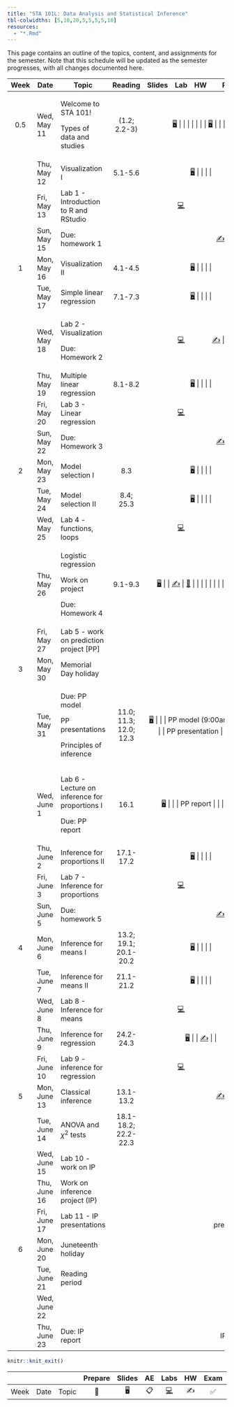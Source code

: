 ```yaml
---
title: "STA 101L: Data Analysis and Statistical Inference"
tbl-colwidths: [5,10,20,5,5,5,5,10]
resources: 
  - "*.Rmd"
---
```


This page contains an outline of the topics, content, and assignments for the semester. Note that this schedule will be updated as the semester progresses, with all changes documented here.

::: column-screen-inset-right
+------+--------------+------------------------------------------------+------------------------+---------------------------------------------------------------------------+--------------------------------------------------------------------------------------------------------------------------------------------------+---------------------+----------------------------------------------------------------------------+
| Week | Date         | Topic                                          | Reading                | Slides                                                                    | Lab                                                                                                                                              | HW                  | Project                                                                    |
+:====:+==============+================================================+:======================:+:=========================================================================:+:================================================================================================================================================:+:===================:+:==========================================================================:+
| 0.5  | Wed, May 11  | Welcome to STA 101!                            | (1.2; 2.2-3)           | [🖥️](/slides/lec-1.html "Lecture slides"){aria-label="Lecture 1 slides"}  |                                                                                                                                                  |                     |                                                                            |
|      |              |                                                |                        |                                                                           |                                                                                                                                                  |                     |                                                                            |
|      |              | Types of data and studies                      |                        | [🖥️](/slides/lec-2.html "Lecture slides"){aria-label="Lecture 2 slides"}  |                                                                                                                                                  |                     |                                                                            |
+------+--------------+------------------------------------------------+------------------------+---------------------------------------------------------------------------+--------------------------------------------------------------------------------------------------------------------------------------------------+---------------------+----------------------------------------------------------------------------+
|      | Thu, May 12  | Visualization I                                | 5.1-5.6                | [🖥️](/slides/lec-3.html "Lecture slides"){aria-label="Lecture 3 slides"}  |                                                                                                                                                  |                     |                                                                            |
+------+--------------+------------------------------------------------+------------------------+---------------------------------------------------------------------------+--------------------------------------------------------------------------------------------------------------------------------------------------+---------------------+----------------------------------------------------------------------------+
|      | Fri, May 13  | Lab 1 - Introduction to R and RStudio          |                        |                                                                           | [💻](https://openintro.shinyapps.io/ims-01-data-01/ "Lab instructions"){aria-label="Lab 1 instructions"}                                         |                     |                                                                            |
+------+--------------+------------------------------------------------+------------------------+---------------------------------------------------------------------------+--------------------------------------------------------------------------------------------------------------------------------------------------+---------------------+----------------------------------------------------------------------------+
|      | Sun, May 15  | Due: homework 1                                |                        |                                                                           |                                                                                                                                                  | [✍️](/hw/hw-1.html) |                                                                            |
+------+--------------+------------------------------------------------+------------------------+---------------------------------------------------------------------------+--------------------------------------------------------------------------------------------------------------------------------------------------+---------------------+----------------------------------------------------------------------------+
| 1    | Mon, May 16  | Visualization II                               | 4.1-4.5                | [🖥️](/slides/lec-3.html "Lecture slides"){aria-label="Lecture 3 slides"}  |                                                                                                                                                  |                     |                                                                            |
+------+--------------+------------------------------------------------+------------------------+---------------------------------------------------------------------------+--------------------------------------------------------------------------------------------------------------------------------------------------+---------------------+----------------------------------------------------------------------------+
|      | Tue, May 17  | Simple linear regression                       | 7.1-7.3                | [🖥️](/slides/lec-4.html "Lecture slides"){aria-label="Lecture 4 slides"}  |                                                                                                                                                  |                     |                                                                            |
+------+--------------+------------------------------------------------+------------------------+---------------------------------------------------------------------------+--------------------------------------------------------------------------------------------------------------------------------------------------+---------------------+----------------------------------------------------------------------------+
|      | Wed, May 18  | Lab 2 - Visualization                          |                        |                                                                           | [💻](http://openintrostat.github.io/oilabs-tidy/02_intro_to_data/intro_to_data.html "Lab instructions"){aria-label="Lab 1 instructions"}         | [✍️](/hw/hw-2.html) |                                                                            |
|      |              |                                                |                        |                                                                           |                                                                                                                                                  |                     |                                                                            |
|      |              | Due: Homework 2                                |                        |                                                                           |                                                                                                                                                  |                     |                                                                            |
+------+--------------+------------------------------------------------+------------------------+---------------------------------------------------------------------------+--------------------------------------------------------------------------------------------------------------------------------------------------+---------------------+----------------------------------------------------------------------------+
|      | Thu, May 19  | Multiple linear regression                     | 8.1-8.2                | [🖥️](/slides/lec-5.html "Lecture slides"){aria-label="Lecture 4 slides"}  |                                                                                                                                                  |                     |                                                                            |
+------+--------------+------------------------------------------------+------------------------+---------------------------------------------------------------------------+--------------------------------------------------------------------------------------------------------------------------------------------------+---------------------+----------------------------------------------------------------------------+
|      | Fri, May 20  | Lab 3 - Linear regression                      |                        |                                                                           | [💻](http://openintrostat.github.io/oilabs-tidy/08_simple_regression/simple_regression.html "Lab instructions"){aria-label="Lab 1 instructions"} |                     |                                                                            |
+------+--------------+------------------------------------------------+------------------------+---------------------------------------------------------------------------+--------------------------------------------------------------------------------------------------------------------------------------------------+---------------------+----------------------------------------------------------------------------+
|      | Sun, May 22  | Due: Homework 3                                |                        |                                                                           |                                                                                                                                                  | [✍️](/hw/hw-3.html) |                                                                            |
+------+--------------+------------------------------------------------+------------------------+---------------------------------------------------------------------------+--------------------------------------------------------------------------------------------------------------------------------------------------+---------------------+----------------------------------------------------------------------------+
| 2    | Mon, May 23  | Model selection I                              | 8.3                    | [🖥️](/slides/lec-6.html "Lecture slides"){aria-label="Lecture 4 slides"}  |                                                                                                                                                  |                     |                                                                            |
+------+--------------+------------------------------------------------+------------------------+---------------------------------------------------------------------------+--------------------------------------------------------------------------------------------------------------------------------------------------+---------------------+----------------------------------------------------------------------------+
|      | Tue, May 24  | Model selection II                             | 8.4; 25.3              | [🖥️](/slides/lec-6.html "Lecture slides"){aria-label="Lecture 4 slides"}  |                                                                                                                                                  |                     |                                                                            |
+------+--------------+------------------------------------------------+------------------------+---------------------------------------------------------------------------+--------------------------------------------------------------------------------------------------------------------------------------------------+---------------------+----------------------------------------------------------------------------+
|      | Wed, May 25  | Lab 4 - functions, loops                       |                        |                                                                           | [💻](/documents/lab-5.pdf "Lab instructions"){aria-label="Lab 1 instructions"}                                                                   |                     |                                                                            |
+------+--------------+------------------------------------------------+------------------------+---------------------------------------------------------------------------+--------------------------------------------------------------------------------------------------------------------------------------------------+---------------------+----------------------------------------------------------------------------+
|      | Thu, May 26  | Logistic regression                            | 9.1-9.3                | [🖥️](/slides/lec-7.html "Lecture slides"){aria-label="Lecture 4 slides"}  |                                                                                                                                                  | [✍️](/hw/hw-4.html) | [📂](/projects/rmd_tips.Rmd "Tips for rmd"){aria-label="Lecture 4 slides"} |
|      |              |                                                |                        |                                                                           |                                                                                                                                                  |                     |                                                                            |
|      |              | Work on project                                |                        |                                                                           |                                                                                                                                                  |                     |                                                                            |
|      |              |                                                |                        |                                                                           |                                                                                                                                                  |                     |                                                                            |
|      |              | Due: Homework 4                                |                        |                                                                           |                                                                                                                                                  |                     |                                                                            |
+------+--------------+------------------------------------------------+------------------------+---------------------------------------------------------------------------+--------------------------------------------------------------------------------------------------------------------------------------------------+---------------------+----------------------------------------------------------------------------+
|      | Fri, May 27  | Lab 5 - work on prediction project \[PP\]      |                        |                                                                           |                                                                                                                                                  |                     |                                                                            |
+------+--------------+------------------------------------------------+------------------------+---------------------------------------------------------------------------+--------------------------------------------------------------------------------------------------------------------------------------------------+---------------------+----------------------------------------------------------------------------+
| 3    | Mon, May 30  | Memorial Day holiday                           |                        |                                                                           |                                                                                                                                                  |                     |                                                                            |
+------+--------------+------------------------------------------------+------------------------+---------------------------------------------------------------------------+--------------------------------------------------------------------------------------------------------------------------------------------------+---------------------+----------------------------------------------------------------------------+
|      | Tue, May 31  | Due: PP model                                  | 11.0; 11.3; 12.0; 12.3 | [🖥️](/slides/lec-8.html "Lecture slides"){aria-label="Lecture 4 slides"}  |                                                                                                                                                  |                     | PP model (9:00am)                                                          |
|      |              |                                                |                        |                                                                           |                                                                                                                                                  |                     |                                                                            |
|      |              | PP presentations                               |                        |                                                                           |                                                                                                                                                  |                     | PP presentation                                                            |
|      |              |                                                |                        |                                                                           |                                                                                                                                                  |                     |                                                                            |
|      |              | Principles of inference                        |                        |                                                                           |                                                                                                                                                  |                     |                                                                            |
+------+--------------+------------------------------------------------+------------------------+---------------------------------------------------------------------------+--------------------------------------------------------------------------------------------------------------------------------------------------+---------------------+----------------------------------------------------------------------------+
|      | Wed, June 1  | Lab 6 - Lecture on inference for proportions I | 16.1                   | [🖥️](/slides/lec-9.html "Lecture slides"){aria-label="Lecture 4 slides"}  |                                                                                                                                                  |                     | PP report                                                                  |
|      |              |                                                |                        |                                                                           |                                                                                                                                                  |                     |                                                                            |
|      |              | Due: PP report                                 |                        |                                                                           |                                                                                                                                                  |                     |                                                                            |
+------+--------------+------------------------------------------------+------------------------+---------------------------------------------------------------------------+--------------------------------------------------------------------------------------------------------------------------------------------------+---------------------+----------------------------------------------------------------------------+
|      | Thu, June 2  | Inference for proportions II                   | 17.1-17.2              | [🖥️](/slides/lec-9.html "Lecture slides"){aria-label="Lecture 4 slides"}  |                                                                                                                                                  |                     |                                                                            |
+------+--------------+------------------------------------------------+------------------------+---------------------------------------------------------------------------+--------------------------------------------------------------------------------------------------------------------------------------------------+---------------------+----------------------------------------------------------------------------+
|      | Fri, June 3  | Lab 7 - Inference for proportions              |                        |                                                                           | [💻](https://openintro.shinyapps.io/ims-05-infer-01/ "Lab instructions"){aria-label="Lab 1 instructions"}                                        |                     |                                                                            |
+------+--------------+------------------------------------------------+------------------------+---------------------------------------------------------------------------+--------------------------------------------------------------------------------------------------------------------------------------------------+---------------------+----------------------------------------------------------------------------+
|      | Sun, June 5  | Due: homework 5                                |                        |                                                                           |                                                                                                                                                  | [✍️](/hw/hw-5.html) |                                                                            |
+------+--------------+------------------------------------------------+------------------------+---------------------------------------------------------------------------+--------------------------------------------------------------------------------------------------------------------------------------------------+---------------------+----------------------------------------------------------------------------+
| 4    | Mon, June 6  | Inference for means I                          | 13.2; 19.1; 20.1-20.2  | [🖥️](/slides/lec-10.html "Lecture slides"){aria-label="Lecture 4 slides"} |                                                                                                                                                  |                     |                                                                            |
+------+--------------+------------------------------------------------+------------------------+---------------------------------------------------------------------------+--------------------------------------------------------------------------------------------------------------------------------------------------+---------------------+----------------------------------------------------------------------------+
|      | Tue, June 7  | Inference for means II                         | 21.1-21.2              | [🖥️](/slides/lec-10.html "Lecture slides"){aria-label="Lecture 4 slides"} |                                                                                                                                                  |                     |                                                                            |
+------+--------------+------------------------------------------------+------------------------+---------------------------------------------------------------------------+--------------------------------------------------------------------------------------------------------------------------------------------------+---------------------+----------------------------------------------------------------------------+
|      | Wed, June 8  | Lab 8 - Inference for means                    |                        |                                                                           | [💻](https://openintro.shinyapps.io/ims-05-infer-07/ "Lab instructions"){aria-label="Lab 1 instructions"}                                        |                     |                                                                            |
+------+--------------+------------------------------------------------+------------------------+---------------------------------------------------------------------------+--------------------------------------------------------------------------------------------------------------------------------------------------+---------------------+----------------------------------------------------------------------------+
|      | Thu, June 9  | Inference for regression                       | 24.2-24.3              | [🖥️](/slides/lec-11.html "Lecture slides"){aria-label="Lecture 4 slides"} |                                                                                                                                                  | [✍️](/hw/hw-6.html) |                                                                            |
+------+--------------+------------------------------------------------+------------------------+---------------------------------------------------------------------------+--------------------------------------------------------------------------------------------------------------------------------------------------+---------------------+----------------------------------------------------------------------------+
|      | Fri, June 10 | Lab 9 - inference for regression               |                        |                                                                           | [💻](https://openintro.shinyapps.io/ims-06-model-infer-02/ "Lab instructions"){aria-label="Lab 1 instructions"}                                  |                     |                                                                            |
+------+--------------+------------------------------------------------+------------------------+---------------------------------------------------------------------------+--------------------------------------------------------------------------------------------------------------------------------------------------+---------------------+----------------------------------------------------------------------------+
| 5    | Mon, June 13 | Classical inference                            | 13.1-13.2              |                                                                           |                                                                                                                                                  | [✍️](/hw/hw-7.html) |                                                                            |
+------+--------------+------------------------------------------------+------------------------+---------------------------------------------------------------------------+--------------------------------------------------------------------------------------------------------------------------------------------------+---------------------+----------------------------------------------------------------------------+
|      | Tue, June 14 | ANOVA and $\chi^2$ tests                       | 18.1-18.2; 22.2-22.3   |                                                                           |                                                                                                                                                  |                     |                                                                            |
+------+--------------+------------------------------------------------+------------------------+---------------------------------------------------------------------------+--------------------------------------------------------------------------------------------------------------------------------------------------+---------------------+----------------------------------------------------------------------------+
|      | Wed, June 15 | Lab 10 - work on IP                            |                        |                                                                           |                                                                                                                                                  |                     |                                                                            |
+------+--------------+------------------------------------------------+------------------------+---------------------------------------------------------------------------+--------------------------------------------------------------------------------------------------------------------------------------------------+---------------------+----------------------------------------------------------------------------+
|      | Thu, June 16 | Work on inference project (IP)                 |                        |                                                                           |                                                                                                                                                  |                     |                                                                            |
+------+--------------+------------------------------------------------+------------------------+---------------------------------------------------------------------------+--------------------------------------------------------------------------------------------------------------------------------------------------+---------------------+----------------------------------------------------------------------------+
|      | Fri, June 17 | Lab 11 - IP presentations                      |                        |                                                                           |                                                                                                                                                  |                     | IP presentation                                                            |
+------+--------------+------------------------------------------------+------------------------+---------------------------------------------------------------------------+--------------------------------------------------------------------------------------------------------------------------------------------------+---------------------+----------------------------------------------------------------------------+
| 6    | Mon, June 20 | Juneteenth holiday                             |                        |                                                                           |                                                                                                                                                  |                     |                                                                            |
+------+--------------+------------------------------------------------+------------------------+---------------------------------------------------------------------------+--------------------------------------------------------------------------------------------------------------------------------------------------+---------------------+----------------------------------------------------------------------------+
|      | Tue, June 21 | Reading period                                 |                        |                                                                           |                                                                                                                                                  |                     |                                                                            |
+------+--------------+------------------------------------------------+------------------------+---------------------------------------------------------------------------+--------------------------------------------------------------------------------------------------------------------------------------------------+---------------------+----------------------------------------------------------------------------+
|      | Wed, June 22 |                                                |                        |                                                                           |                                                                                                                                                  |                     |                                                                            |
+------+--------------+------------------------------------------------+------------------------+---------------------------------------------------------------------------+--------------------------------------------------------------------------------------------------------------------------------------------------+---------------------+----------------------------------------------------------------------------+
|      | Thu, June 23 | Due: IP report                                 |                        |                                                                           |                                                                                                                                                  |                     | IP report                                                                  |
+------+--------------+------------------------------------------------+------------------------+---------------------------------------------------------------------------+--------------------------------------------------------------------------------------------------------------------------------------------------+---------------------+----------------------------------------------------------------------------+
:::

```r
knitr::knit_exit()
```

|      |      |       | Prepare | Slides | AE  |                                                    Labs                                                    | HW  | Exam | Project |
|--------|--------|--------|:------:|:------:|:------:|:------:|:------:|:------:|:------:|
| Week | Date | Topic |   📖    |   🖥️   | 📋  | [💻](https://sakai.duke.edu/samigo-app/servlet/Login?id=6fa7ebf3-01af-42a6-91ba-3e813d3901221641094171786) | ✍️  |  ✅  |   📂    |
